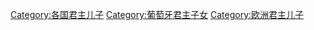 [[Category:各国君主儿子|Category:各国君主儿子]]
[[Category:葡萄牙君主子女|Category:葡萄牙君主子女]]
[[Category:欧洲君主儿子|Category:欧洲君主儿子]]